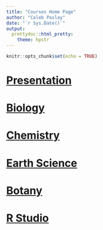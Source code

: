 ```yaml
---
title: "Courses Home Page"
author: "Caleb Paslay"
date: "`r Sys.Date()`"
output: 
  prettydoc::html_pretty: 
    theme: hpstr
---
```


```r
knitr::opts_chunk$set(echo = TRUE)
```

# [Presentation](trial_presentation.html)

# [Biology](courses/biology/biology.html)

# [Chemistry]()

# [Earth Science]()

# [Botany]()

# [R Studio](courses/R_studio/list_of_content.html)



